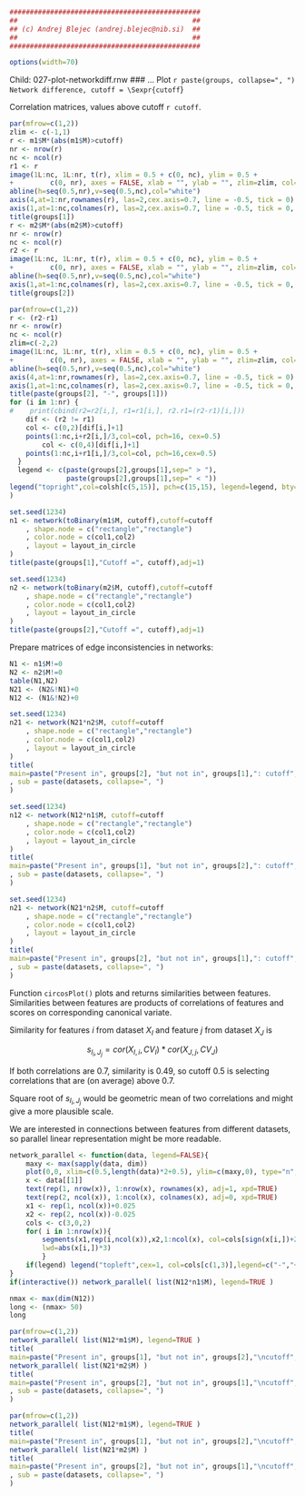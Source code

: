 ```r
###############################################
##                                           ##
## (c) Andrej Blejec (andrej.blejec@nib.si)  ##
##                                           ##
###############################################
```
```r
options(width=70)
```


Child: 027-plot-networkdiff.rnw
### ... Plot `r paste(groups, collapse=", ") Network difference, cutoff = \Sexpr{cutoff`}

Correlation matrices, values above cutoff `r cutoff`.

```r
par(mfrow=c(1,2))
zlim <- c(-1,1)
r <- m1$M*(abs(m1$M)>cutoff)
nr <- nrow(r)
nc <- ncol(r)
r1 <- r
image(1L:nc, 1L:nr, t(r), xlim = 0.5 + c(0, nc), ylim = 0.5 +
+         c(0, nr), axes = FALSE, xlab = "", ylab = "", zlim=zlim, col=colsh)
abline(h=seq(0.5,nr),v=seq(0.5,nc),col="white")
axis(4,at=1:nr,rownames(r), las=2,cex.axis=0.7, line = -0.5, tick = 0)
axis(1,at=1:nc,colnames(r), las=2,cex.axis=0.7, line = -0.5, tick = 0, adj=1)
title(groups[1])
r <- m2$M*(abs(m2$M)>cutoff)
nr <- nrow(r)
nc <- ncol(r)
r2 <- r
image(1L:nc, 1L:nr, t(r), xlim = 0.5 + c(0, nc), ylim = 0.5 +
+         c(0, nr), axes = FALSE, xlab = "", ylab = "", zlim=zlim, col=colsh)
abline(h=seq(0.5,nr),v=seq(0.5,nc),col="white")
axis(1,at=1:nc,colnames(r), las=2,cex.axis=0.7, line = -0.5, tick = 0, adj=1)
title(groups[2])
```

```r
par(mfrow=c(1,2))
r <- (r2-r1)
nr <- nrow(r)
nc <- ncol(r)
zlim=c(-2,2)
image(1L:nc, 1L:nr, t(r), xlim = 0.5 + c(0, nc), ylim = 0.5 +
+         c(0, nr), axes = FALSE, xlab = "", ylab = "", zlim=zlim, col=colsh)
abline(h=seq(0.5,nr),v=seq(0.5,nc),col="white")
axis(4,at=1:nr,rownames(r), las=2,cex.axis=0.7, line = -0.5, tick = 0)
axis(1,at=1:nc,colnames(r), las=2,cex.axis=0.7, line = -0.5, tick = 0, adj=1)
title(paste(groups[2], "-", groups[1]))
for (i in 1:nr) {
#    print(cbind(r2=r2[i,], r1=r1[i,], r2.r1=(r2-r1)[i,]))
    dif <- (r2 != r1)
    col <- c(0,2)[dif[i,]+1]
    points(1:nc,i+r2[i,]/3,col=col, pch=16, cex=0.5)
        col <- c(0,4)[dif[i,]+1]
    points(1:nc,i+r1[i,]/3,col=col, pch=16,cex=0.5)
  }
  legend <- c(paste(groups[2],groups[1],sep=" > "),
              paste(groups[2],groups[1],sep=" < "))
legend("topright",col=colsh[c(5,15)], pch=c(15,15), legend=legend, bty="n", xpd=TRUE, pt.cex=2,inset=c(-0,-0.4)
)
```


```r
set.seed(1234)
n1 <- network(toBinary(m1$M, cutoff),cutoff=cutoff
    , shape.node = c("rectangle","rectangle")
    , color.node = c(col1,col2)
    , layout = layout_in_circle
)
title(paste(groups[1],"Cutoff =", cutoff),adj=1)
```

```r
set.seed(1234)
n2 <- network(toBinary(m2$M, cutoff),cutoff=cutoff
    , shape.node = c("rectangle","rectangle")
    , color.node = c(col1,col2)
    , layout = layout_in_circle
)
title(paste(groups[2],"Cutoff =", cutoff),adj=1)
```

Prepare matrices of edge inconsistencies in networks:

```r

N1 <- n1$M!=0
N2 <- n2$M!=0
table(N1,N2)
N21 <- (N2&!N1)+0
N12 <- (N1&!N2)+0

```

```r
set.seed(1234)
n21 <- network(N21*n2$M, cutoff=cutoff
    , shape.node = c("rectangle","rectangle")
    , color.node = c(col1,col2)
    , layout = layout_in_circle
)
title(
main=paste("Present in", groups[2], "but not in", groups[1],": cutoff", cutoff)
, sub = paste(datasets, collapse=", ")
)

```



```r
set.seed(1234)
n12 <- network(N12*n1$M, cutoff=cutoff
    , shape.node = c("rectangle","rectangle")
    , color.node = c(col1,col2)
    , layout = layout_in_circle
)
title(
main=paste("Present in", groups[1], "but not in", groups[2],": cutoff", cutoff)
, sub = paste(datasets, collapse=", ")
)
```



```r

set.seed(1234)
n21 <- network(N21*n2$M, cutoff=cutoff
    , shape.node = c("rectangle","rectangle")
    , color.node = c(col1,col2)
    , layout = layout_in_circle
)
title(
main=paste("Present in", groups[2], "but not in", groups[1],": cutoff", cutoff)
, sub = paste(datasets, collapse=", ")
)

```

Function `circosPlot()` plots and returns similarities between features.
Similarities between features are products of correlations of features and scores on corresponding canonical variate.

Similarity for features $i$ from dataset $X_I$ and feature $j$ from dataset $X_J$ is

$$s_{I_i,J_j} = cor( X_{I,i}, CV_I ) * cor( X_{J,j}, CV_J)$$

If both correlations are $0.7$, similarity is $0.49$, so cutoff $0.5$ is selecting correlations that are (on average) above $0.7$.

Square root of $s_{I_i,J_j}$ would be geometric mean of two correlations and might give a more plausible scale.

We are interested in connections between features from different datasets, so parallel linear representation might be more readable.

```r
network_parallel <- function(data, legend=FALSE){
    maxy <- max(sapply(data, dim))
    plot(0,0, xlim=c(0.5,length(data)*2+0.5), ylim=c(maxy,0), type="n", ann=FALSE, axes=FALSE, xpd=TRUE)
    x <- data[[1]]
    text(rep(1, nrow(x)), 1:nrow(x), rownames(x), adj=1, xpd=TRUE)
    text(rep(2, ncol(x)), 1:ncol(x), colnames(x), adj=0, xpd=TRUE)
    x1 <- rep(1, ncol(x))+0.025
    x2 <- rep(2, ncol(x))-0.025
    cols <- c(3,0,2)
    for( i in 1:nrow(x)){
        segments(x1,rep(i,ncol(x)),x2,1:ncol(x), col=cols[sign(x[i,])+2],
        lwd=abs(x[i,])*3)
        }
    if(legend) legend("topleft",cex=1, col=cols[c(1,3)],legend=c("-","+"), bty="n", horiz=!TRUE, inset=c(-0.3,-0.05), xpd=TRUE, pt.cex=1, lwd=2)
}
if(interactive()) network_parallel( list(N12*n1$M), legend=TRUE )
```
```r
nmax <- max(dim(N12))
long <- (nmax> 50)
long
```
```r
par(mfrow=c(1,2))
network_parallel( list(N12*m1$M), legend=TRUE )
title(
main=paste("Present in", groups[1], "but not in", groups[2],"\ncutoff", cutoff) , sub = paste(datasets, collapse=", "))
network_parallel( list(N21*m2$M) )
title(
main=paste("Present in", groups[2], "but not in", groups[1],"\ncutoff", cutoff)
, sub = paste(datasets, collapse=", ")
)
```

```r
par(mfrow=c(1,2))
network_parallel( list(N12*m1$M), legend=TRUE )
title(
main=paste("Present in", groups[1], "but not in", groups[2],"\ncutoff", cutoff) , sub = paste(datasets, collapse=", "))
network_parallel( list(N21*m2$M) )
title(
main=paste("Present in", groups[2], "but not in", groups[1],"\ncutoff", cutoff)
, sub = paste(datasets, collapse=", ")
)
```

